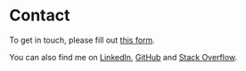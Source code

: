 # Contact

To get in touch, please fill out [this form](https://goo.gl/forms/iqxbGpVpmlbTlUHL2).

You can also find me on [LinkedIn](https://www.linkedin.com/in/acvaucher/), [GitHub](https://github.com/avaucher) and [Stack Overflow](http://stackoverflow.com/users/4184884/olen).
